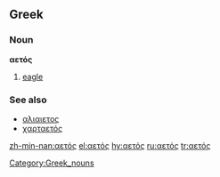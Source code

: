 {{rfv|the words in the see also section surely need an accent on one letter}}
==Greek==

===Noun===
'''αετός''' {{m}}

# [[eagle]]

===See also===
*[[αλιαιετος]]
*[[χαρταετός]] <!-- this is OK -->

[[Category:Greek_nouns]]

[[zh-min-nan:αετός]]
[[el:αετός]]
[[hy:αετός]]
[[ru:αετός]]
[[tr:αετός]]